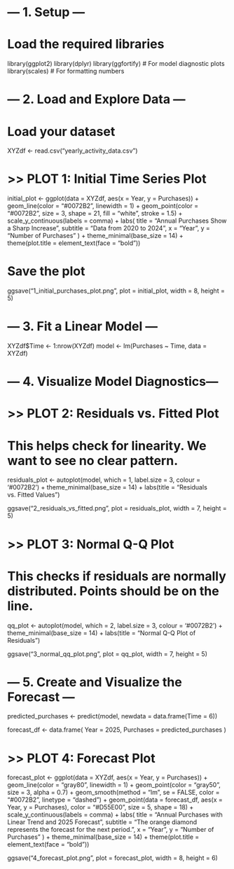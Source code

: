 # --- 1. Setup ---
# Load the required libraries
library(ggplot2)
library(dplyr)
library(ggfortify) # For model diagnostic plots
library(scales)   # For formatting numbers

# --- 2. Load and Explore Data ---
# Load your dataset
XYZdf <- read.csv("yearly_activity_data.csv")

# >> PLOT 1: Initial Time Series Plot
initial_plot <- ggplot(data = XYZdf, aes(x = Year, y = Purchases)) +
  geom_line(color = "#0072B2", linewidth = 1) +
  geom_point(color = "#0072B2", size = 3, shape = 21, fill = "white", stroke = 1.5) +
  scale_y_continuous(labels = comma) +
  labs(
    title = "Annual Purchases Show a Sharp Increase",
    subtitle = "Data from 2020 to 2024",
    x = "Year",
    y = "Number of Purchases"
  ) +
  theme_minimal(base_size = 14) +
  theme(plot.title = element_text(face = "bold"))

# Save the plot
ggsave("1_initial_purchases_plot.png", plot = initial_plot, width = 8, height = 5)


# --- 3. Fit a Linear Model ---
XYZdf$Time <- 1:nrow(XYZdf)
model <- lm(Purchases ~ Time, data = XYZdf)


# --- 4. Visualize Model Diagnostics---

# >> PLOT 2: Residuals vs. Fitted Plot
# This helps check for linearity. We want to see no clear pattern.
residuals_plot <- autoplot(model, which = 1, label.size = 3, colour = '#0072B2') +
  theme_minimal(base_size = 14) +
  labs(title = "Residuals vs. Fitted Values")

ggsave("2_residuals_vs_fitted.png", plot = residuals_plot, width = 7, height = 5)


# >> PLOT 3: Normal Q-Q Plot
# This checks if residuals are normally distributed. Points should be on the line.
qq_plot <- autoplot(model, which = 2, label.size = 3, colour = '#0072B2') +
  theme_minimal(base_size = 14) +
  labs(title = "Normal Q-Q Plot of Residuals")

ggsave("3_normal_qq_plot.png", plot = qq_plot, width = 7, height = 5)


# --- 5. Create and Visualize the Forecast ---
predicted_purchases <- predict(model, newdata = data.frame(Time = 6))

forecast_df <- data.frame(
  Year = 2025,
  Purchases = predicted_purchases
)

# >> PLOT 4: Forecast Plot
forecast_plot <- ggplot(data = XYZdf, aes(x = Year, y = Purchases)) +
  geom_line(color = "gray80", linewidth = 1) +
  geom_point(color = "gray50", size = 3, alpha = 0.7) +
  geom_smooth(method = "lm", se = FALSE, color = "#0072B2", linetype = "dashed") +
  geom_point(data = forecast_df, aes(x = Year, y = Purchases), color = "#D55E00", size = 5, shape = 18) +
  scale_y_continuous(labels = comma) +
  labs(
    title = "Annual Purchases with Linear Trend and 2025 Forecast",
    subtitle = "The orange diamond represents the forecast for the next period.",
    x = "Year",
    y = "Number of Purchases"
  ) +
  theme_minimal(base_size = 14) +
  theme(plot.title = element_text(face = "bold"))

ggsave("4_forecast_plot.png", plot = forecast_plot, width = 8, height = 6)




